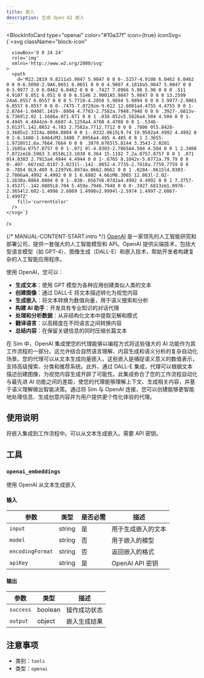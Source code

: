 ```yaml
---
title: 嵌入
description: 生成 Open AI 嵌入
---
```



<BlockInfoCard 
  type="openai"
  color="#10a37f"
  icon={true}
  iconSvg={`<svg className="block-icon"
      
      
      
      viewBox='0 0 24 24'
      role='img'
      xmlns='http://www.w3.org/2000/svg'
    >
      <path
        d='M22.2819 9.8211a5.9847 5.9847 0 0 0-.5157-4.9108 6.0462 6.0462 0 0 0-6.5098-2.9A6.0651 6.0651 0 0 0 4.9807 4.1818a5.9847 5.9847 0 0 0-3.9977 2.9 6.0462 6.0462 0 0 0 .7427 7.0966 5.98 5.98 0 0 0 .511 4.9107 6.051 6.051 0 0 0 6.5146 2.9001A5.9847 5.9847 0 0 0 13.2599 24a6.0557 6.0557 0 0 0 5.7718-4.2058 5.9894 5.9894 0 0 0 3.9977-2.9001 6.0557 6.0557 0 0 0-.7475-7.0729zm-9.022 12.6081a4.4755 4.4755 0 0 1-2.8764-1.0408l.1419-.0804 4.7783-2.7582a.7948.7948 0 0 0 .3927-.6813v-6.7369l2.02 1.1686a.071.071 0 0 1 .038.052v5.5826a4.504 4.504 0 0 1-4.4945 4.4944zm-9.6607-4.1254a4.4708 4.4708 0 0 1-.5346-3.0137l.142.0852 4.783 2.7582a.7712.7712 0 0 0 .7806 0l5.8428-3.3685v2.3324a.0804.0804 0 0 1-.0332.0615L9.74 19.9502a4.4992 4.4992 0 0 1-6.1408-1.6464zM2.3408 7.8956a4.485 4.485 0 0 1 2.3655-1.9728V11.6a.7664.7664 0 0 0 .3879.6765l5.8144 3.3543-2.0201 1.1685a.0757.0757 0 0 1-.071 0l-4.8303-2.7865A4.504 4.504 0 0 1 2.3408 7.872zm16.5963 3.8558L13.1038 8.364 15.1192 7.2a.0757.0757 0 0 1 .071 0l4.8303 2.7913a4.4944 4.4944 0 0 1-.6765 8.1042v-5.6772a.79.79 0 0 0-.407-.667zm2.0107-3.0231l-.142-.0852-4.7735-2.7818a.7759.7759 0 0 0-.7854 0L9.409 9.2297V6.8974a.0662.0662 0 0 1 .0284-.0615l4.8303-2.7866a4.4992 4.4992 0 0 1 6.6802 4.66zM8.3065 12.863l-2.02-1.1638a.0804.0804 0 0 1-.038-.0567V6.0742a4.4992 4.4992 0 0 1 7.3757-3.4537l-.142.0805L8.704 5.459a.7948.7948 0 0 0-.3927.6813zm1.0976-2.3654l2.602-1.4998 2.6069 1.4998v2.9994l-2.5974 1.4997-2.6067-1.4997Z'
        fill='currentColor'
      />
    </svg>`}
/>

{/* MANUAL-CONTENT-START:intro */}
[OpenAI](https://www.openai.com) 是一家领先的人工智能研究和部署公司，提供一套强大的人工智能模型和 API。OpenAI 提供尖端技术，包括大型语言模型（如 GPT-4）、图像生成（DALL-E）和嵌入技术，帮助开发者构建复杂的人工智能应用程序。

使用 OpenAI，您可以：

- **生成文本**：使用 GPT 模型为各种应用创建类似人类的文本
- **创建图像**：通过 DALL-E 将文本描述转化为视觉内容
- **生成嵌入**：将文本转换为数值向量，用于语义搜索和分析
- **构建 AI 助手**：开发具有专业知识的对话代理
- **处理和分析数据**：从非结构化文本中提取见解和模式
- **翻译语言**：以高精度在不同语言之间转换内容
- **总结内容**：在保留关键信息的同时压缩长篇文本

在 Sim 中，OpenAI 集成使您的代理能够以编程方式将这些强大的 AI 功能作为其工作流程的一部分。这允许结合自然语言理解、内容生成和语义分析的复杂自动化场景。您的代理可以从文本生成向量嵌入，这些嵌入是捕捉语义意义的数值表示，支持高级搜索、分类和推荐系统。此外，通过 DALL-E 集成，代理可以根据文本描述创建图像，为视觉内容生成开辟了可能性。此集成弥合了您的工作流程自动化与最先进 AI 功能之间的差距，使您的代理能够理解上下文、生成相关内容，并基于语义理解做出智能决策。通过将 Sim 与 OpenAI 连接，您可以创建能够更智能地处理信息、生成创意内容并为用户提供更个性化体验的代理。

## 使用说明

将嵌入集成到工作流程中。可以从文本生成嵌入。需要 API 密钥。

## 工具

### `openai_embeddings`

使用 OpenAI 从文本生成嵌入

#### 输入

| 参数 | 类型 | 是否必需 | 描述 |
| --------- | ---- | -------- | ----------- |
| `input` | string | 是 | 用于生成嵌入的文本 |
| `model` | string | 否 | 用于嵌入的模型 |
| `encodingFormat` | string | 否 | 返回嵌入的格式 |
| `apiKey` | string | 是 | OpenAI API 密钥 |

#### 输出

| 参数 | 类型 | 描述 |
| --------- | ---- | ----------- |
| `success` | boolean | 操作成功状态 |
| `output` | object | 嵌入生成结果 |

## 注意事项

- 类别：`tools`
- 类型：`openai`
